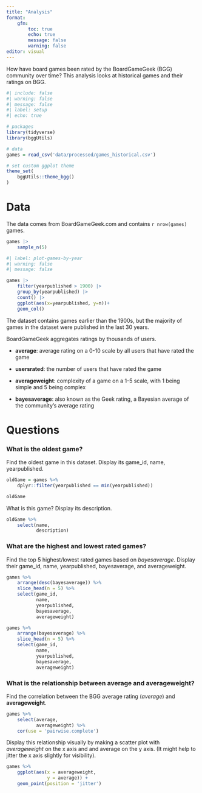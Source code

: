 ```yaml
---
title: "Analysis"
format: 
    gfm:
        toc: true
        echo: true
        message: false
        warning: false
editor: visual
---
```


How have board games been rated by the BoardGameGeek (BGG) community over time? This analysis looks at historical games and their ratings on BGG.

```r
#| include: false
#| warning: false
#| message: false
#| label: setup
#| echo: true

# packages
library(tidyverse)
library(bggUtils)

# data
games = read_csv('data/processed/games_historical.csv')

# set custom ggplot theme
theme_set(
    bggUtils::theme_bgg()
)

```

# Data

The data comes from BoardGameGeek.com and contains `r nrow(games)` games.

```r

games |>
    sample_n(5)

```

```r
#| label: plot-games-by-year
#| warning: false
#| message: false

games |>
    filter(yearpublished > 1900) |>
    group_by(yearpublished) |>
    count() |>
    ggplot(aes(x=yearpublished, y=n))+
    geom_col()

```

The dataset contains games earlier than the 1900s, but the majority of games in the dataset were published in the last 30 years.

BoardGameGeek aggregates ratings by thousands of users.

-   **average**: average rating on a 0-10 scale by all users that have rated the game

-   **usersrated**: the number of users that have rated the game

-   **averageweight**: complexity of a game on a 1-5 scale, with 1 being simple and 5 being complex

-   **bayesaverage**: also known as the Geek rating, a Bayesian average of the community's average rating

# Questions

### What is the oldest game?

Find the oldest game in this dataset. Display its game_id, name, yearpublished.

```r
oldGame = games %>%
    dplyr::filter(yearpublished == min(yearpublished))

oldGame
```

What is this game? Display its description.

```r
oldGame %>%
    select(name,
           description)

```

### What are the highest and lowest rated games?

Find the top 5 highest/lowest rated games based on *bayesaverage*. Display their game_id, name, yearpublished, bayesaverage, and averageweight.

```r
games %>%
    arrange(desc(bayesaverage)) %>%
    slice_head(n = 5) %>%
    select(game_id,
           name,
           yearpublished,
           bayesaverage,
           averageweight)

games %>%
    arrange(bayesaverage) %>%
    slice_head(n = 5) %>%
    select(game_id,
           name,
           yearpublished,
           bayesaverage,
           averageweight)
```

### What is the relationship between **average** and **averageweight**?

Find the correlation between the BGG average rating (*average*) and **averageweight**.

```r
games %>%
    select(average,
           averageweight) %>%
    cor(use = 'pairwise.complete')

```

Display this relationship visually by making a scatter plot with *averageweight* on the x axis and and average on the y axis. (It might help to jitter the x axis slightly for visibility).

```r
games %>%
    ggplot(aes(x = averageweight,
               y = average)) +
    geom_point(position = 'jitter')

```
